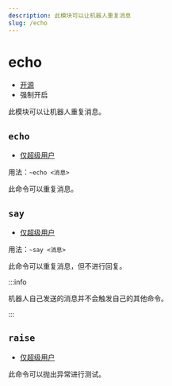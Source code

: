 ```yaml
---
description: 此模块可以让机器人重复消息
slug: /echo
---
```


# echo

-   [开源](/docs/help/faq#为什么有些模块没有开源)
-   强制开启

此模块可以让机器人重复消息。

## `echo`

-   [仅超级用户](permissions)

用法：`~echo <消息>`

此命令可以重复消息。

## `say`

-   [仅超级用户](permissions)

用法：`~say <消息>`

此命令可以重复消息，但不进行回复。

:::info

机器人自己发送的消息并不会触发自己的其他命令。

:::

## `raise`

-   [仅超级用户](permissions)

此命令可以抛出异常进行测试。
